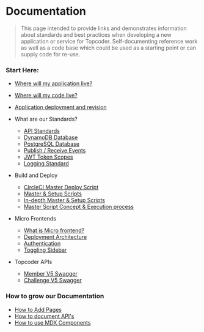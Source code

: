 
# Documentation

> This page intended to provide links and demonstrates information about standards and best practices when developing a new application or service for Topcoder.
> Self-documenting reference work as well as a code base which could be used as a starting point or can supply code for re-use.

### Start Here:
- [Where will my application live?](/model/introduction/topcoder-applications)
- [Where will my code live?](/model/introduction/topcoder-code)
- [Application deployment and revision](/model/introduction/topcoder-deploy-revise)
- What are our Standards?
  - [API Standards](/model/standards/api-standards)
  - [DynamoDB Database](/model/standards/dynamodb-database)
  - [PostgreSQL Database](/model/standards/postgresql-database)
  - [Publish / Receive Events](/model/standards/publish-receive-events)
  - [JWT Token Scopes](/model/standards/jwt-token-scopes)
  - [Logging Standard](/model/standards/logging-standard)

- Build and Deploy
  - [CircleCI Master Deploy Script](/model/build-and-deploy/circleci-master-deploy-script)
  - [Master & Setup Scripts](/model/build-and-deploy/master-setup-scripts)
  - [In-depth Master & Setup Scripts](/model/build-and-deploy/in-depth-master-setup-scripts)
  - [Master Script Concept & Execution process](/model/build-and-deploy/master-script-concept-execution-process)

- Micro Frontends
  - [What is Micro frontend?](/model/micro-frontends/what-is-mfe)
  - [Deployment Architecture](/model/micro-frontends/deployment-architecture-mfe)
  - [Authentication](/model/micro-frontends/auth-demo)
  - [Toggling Sidebar](/model/micro-frontends/no-sidebar-demo)

- Topcoder APIs
  - [Member V5 Swagger](/model/topcoder-apis/member-v5-swagger)
  - [Challenge V5 Swagger](/model/topcoder-apis/challenge-v5-swagger)
  
### How to grow our Documentation
- [How to Add Pages](/model/help/add-pages)
- [How to document API's](/model/help/api-example)
- [How to use MDX Components](/model/help/mdx-component-example)

<Copyright />
